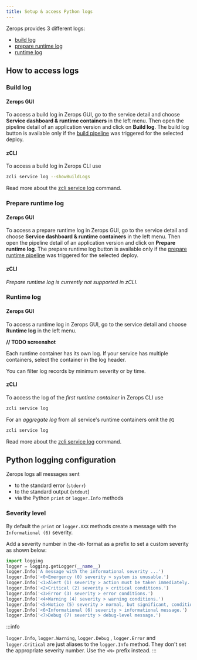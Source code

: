 ```yaml
---
title: Setup & access Python logs
---
```


Zerops provides 3 different logs:

- [build log](#build-log)
- [prepare runtime log](#prepare-runtime-log)
- [runtime log](#runtime-log)

## How to access logs

### Build log

#### Zerops GUI

To access a build log in Zerops GUI, go to the service detail and choose **Service dashboard & runtime containers** in the left menu. Then open the pipeline detail of an application version and click on **Build log**. The build log button is available only if the [build pipeline](/python/how-to/trigger-pipeline) was triggered for the selected deploy.

#### zCLI

To access a build log in Zerops CLI use

```sh
zcli service log --showBuildLogs
```

Read more about the [zcli service log](/references/cli/access-logs) command.

### Prepare runtime log

#### Zerops GUI

To access a prepare runtime log in Zerops GUI, go to the service detail and choose **Service dashboard & runtime containers** in the left menu. Then open the pipeline detail of an application version and click on **Prepare runtime log**. The prepare runtime log button is available only if the [prepare runtime pipeline](/python/how-to/build-pipeline#preparecommands-1) was triggered for the selected deploy.

#### zCLI

_Prepare runtime log is currently not supported in zCLI._

### Runtime log

#### Zerops GUI

To access a runtime log in Zerops GUI, go to the service detail and choose **Runtime log** in the left menu.

**// TODO screenshot**

Each runtime container has its own log. If your service has multiple containers, select the container in the log header.

You can filter log records by minimum severity or by time.

#### zCLI

To access the log of the _first runtime container_ in Zerops CLI use

```sh
zcli service log
```

For an _aggregate log_ from all service's runtime containers omit the `@1`

```sh
zcli service log
```

Read more about the [zcli service log](/references/cli/access-logs) command.

## Python logging configuration

Zerops logs all messages sent

- to the standard error (`stderr`)
- to the standard output (`stdout`)
- via the Python `print` or `logger.Info` methods

### Severity level

By default the `print` or `logger.XXX` methods create a message with the `Informational (6)` severity.

Add a severity number in the `<N>` format as a prefix to set a custom severity as shown below:

```python
import logging
logger = logging.getLogger(__name__)
logger.Info('A message with the informational severity ...')
logger.Info('<0>Emergency (0) severity > system is unusable.')
logger.Info('<1>Alert (1) severity > action must be taken immediately.')
logger.Info('<2>Critical (2) severity > critical conditions.')
logger.Info('<3>Error (3) severity > error conditions.')
logger.Info('<4>Warning (4) severity > warning conditions.')
logger.Info('<5>Notice (5) severity > normal, but significant, condition.')
logger.Info('<6>Informational (6) severity > informational message.')
logger.Info('<7>Debug (7) severity > debug-level message.')
```

:::info

<code>logger.Info</code>, <code>logger.Warning</code>, <code>logger.Debug</code>
, <code>logger.Error</code> and <code>logger.Critical</code> are just aliases to
the <code>logger.Info</code> method. They don't set the appropriate severity
number. Use the <code>&lt;N&gt;</code> prefix instead. :::
